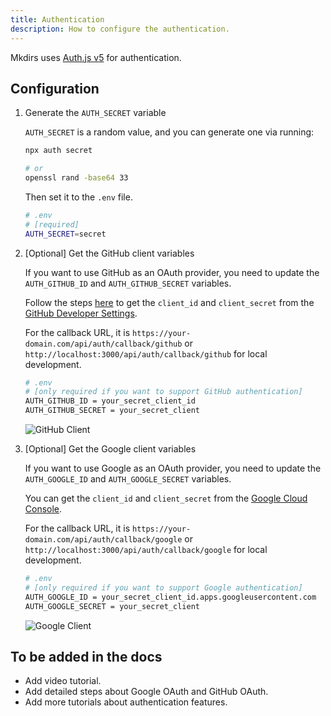 ```yaml
---
title: Authentication
description: How to configure the authentication.
---
```



Mkdirs uses [Auth.js v5](https://authjs.dev/) for authentication.

## Configuration

<Steps>

1. Generate the `AUTH_SECRET` variable

    `AUTH_SECRET` is a random value, and you can generate one via running:

    ```bash
    npx auth secret

    # or
    openssl rand -base64 33
    ```

    Then set it to the `.env` file.

    ```bash
    # .env
    # [required]
    AUTH_SECRET=secret
    ```

2. [Optional] Get the GitHub client variables

    If you want to use GitHub as an OAuth provider, you need to update the `AUTH_GITHUB_ID` and `AUTH_GITHUB_SECRET` variables.

    Follow the steps [here](https://authjs.dev/guides/configuring-github) to get the `client_id` and `client_secret` from the [GitHub Developer Settings](https://github.com/settings/developers).

    For the callback URL, it is `https://your-domain.com/api/auth/callback/github` or `http://localhost:3000/api/auth/callback/github` for local development.

    ```bash
    # .env
    # [only required if you want to support GitHub authentication]
    AUTH_GITHUB_ID = your_secret_client_id
    AUTH_GITHUB_SECRET = your_secret_client
    ```

    ![GitHub Client](../../../assets/images/github-client.png)

3. [Optional] Get the Google client variables

    If you want to use Google as an OAuth provider, you need to update the `AUTH_GOOGLE_ID` and `AUTH_GOOGLE_SECRET` variables.

    You can get the `client_id` and `client_secret` from the [Google Cloud Console](https://console.cloud.google.com/apis/credentials).

    For the callback URL, it is `https://your-domain.com/api/auth/callback/google` or `http://localhost:3000/api/auth/callback/google` for local development.

    ```bash
    # .env
    # [only required if you want to support Google authentication]
    AUTH_GOOGLE_ID = your_secret_client_id.apps.googleusercontent.com
    AUTH_GOOGLE_SECRET = your_secret_client
    ```

    ![Google Client](../../../assets/images/google-client.png)

</Steps>

## To be added in the docs

- Add video tutorial.
- Add detailed steps about Google OAuth and GitHub OAuth.
- Add more tutorials about authentication features.
